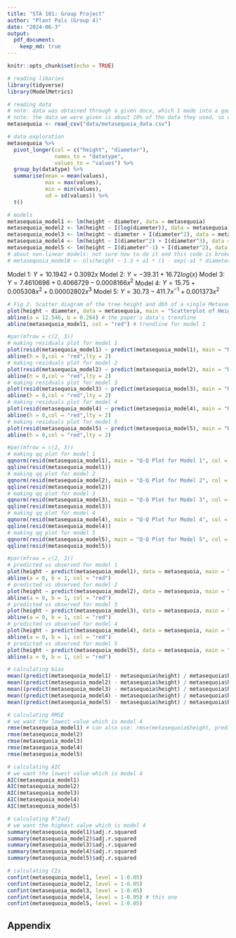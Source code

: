 ```yaml
---
title: "STA 101: Group Project"
author: "Plant Pals (Group 4)"
date: "2024-06-3"
output: 
  pdf_document: 
    keep_md: true
---
```


```r
knitr::opts_chunk$set(echo = TRUE)
```

```r
# reading libaries
library(tidyverse)
library(ModelMetrics)
```

```r
# reading data
# note: data was obtained through a given docx, which I made into a google doc, then copy pasted to google sheets, then saved as a csv
# note: the data we were given is about 10% of the data they used, so our graphs will look slightly different
metasequoia <- read_csv("data/metasequoia_data.csv")
```
```r
# data exploration
metasequoia %>%
  pivot_longer(col = c("height", "diameter"),
               names_to = "datatype",
               values_to = "values") %>%
  group_by(datatype) %>%
  summarise(mean = mean(values),
            max = max(values),
            min = min(values),
            sd = sd(values)) %>%
  t()
```

```r
# models
metasequoia_model1 <- lm(height ~ diameter, data = metasequoia)
metasequoia_model2 <- lm(height ~ I(log(diameter)), data = metasequoia)
metasequoia_model3 <- lm(height ~ diameter + I(diameter^2), data = metasequoia)
metasequoia_model4 <- lm(height ~ I(diameter^2) + I(diameter^3), data = metasequoia)
metasequoia_model5 <- lm(height ~ I(diameter^-1) + I(diameter^2), data = metasequoia)
# about non-linear models: not sure how to do it and this code is broken
# metasequoia_model8 <- nls(height ~ 1.3 + a1 * (1 - exp(-a1 * diameter))^a2, data = metasequoia, start = list(a1 = 1, a2 = 1))
```

Model 1: $Y = 10.1942 + 0.3092x$
Model 2: $Y = -39.31 + 16.72log(x)$
Model 3: $Y = 7.4610696 + 0.4066729 - 0.0008166x^2$
Model 4: $Y = 15.75 + 0.005308x^2 + 0.00002802x^3$
Model 5: $Y = 30.73 - 411.7x^{-1} + 0.001373x^2$

```r
# Fig 2. Scatter diagram of the tree height and dbh of a single Metasequoia tree.
plot(height ~ diameter, data = metasequoia, main = "Scatterplot of Height and Diameter", xlab = "Diameter (at breast height in cm)", ylab = "Height (in meters)")
abline(a = 12.546, b = 0.264) # the paper's data's trendline
abline(metasequoia_model1, col = "red") # trendline for model 1
```

```r
#par(mfrow = c(2, 3))
# making residuals plot for model 1
plot(resid(metasequoia_model1) ~ predict(metasequoia_model1), main = "Residual Plot for Model 1", xlab = "Predicted Values", ylab = "Residuals")
abline(h = 0,col = "red",lty = 2)
# making residuals plot for model 2
plot(resid(metasequoia_model2) ~ predict(metasequoia_model2), main = "Residual Plot for Model 2", xlab = "Predicted Values", ylab = "Residuals")
abline(h = 0,col = "red",lty = 2)
# making residuals plot for model 3
plot(resid(metasequoia_model3) ~ predict(metasequoia_model3), main = "Residual Plot for Model 3", xlab = "Predicted Values", ylab = "Residuals")
abline(h = 0,col = "red",lty = 2)
# making residuals plot for model 4
plot(resid(metasequoia_model4) ~ predict(metasequoia_model4), main = "Residual Plot for Model 4", xlab = "Predicted Values", ylab = "Residuals")
abline(h = 0,col = "red",lty = 2)
# making residuals plot for model 5
plot(resid(metasequoia_model5) ~ predict(metasequoia_model5), main = "Residual Plot for Model 5", xlab = "Predicted Values", ylab = "Residuals")
abline(h = 0,col = "red",lty = 2)
```

```r
#par(mfrow = c(2, 3))
# making qq plot for model 1
qqnorm(resid(metasequoia_model1), main = "Q-Q Plot for Model 1", col = "red")
qqline(resid(metasequoia_model1))
# making qq plot for model 2
qqnorm(resid(metasequoia_model2), main = "Q-Q Plot for Model 2", col = "red")
qqline(resid(metasequoia_model2))
# making qq plot for model 3
qqnorm(resid(metasequoia_model3), main = "Q-Q Plot for Model 3", col = "red")
qqline(resid(metasequoia_model3))
# making qq plot for model 4
qqnorm(resid(metasequoia_model4), main = "Q-Q Plot for Model 4", col = "red")
qqline(resid(metasequoia_model4))
# making qq plot for model 5
qqnorm(resid(metasequoia_model5), main = "Q-Q Plot for Model 5", col = "red")
qqline(resid(metasequoia_model5))
```

```r
#par(mfrow = c(2, 3))
# predicted vs observed for model 1
plot(height ~ predict(metasequoia_model1), data = metasequoia, main = "Observed vs Predicted in Model 1", xlab = "Predicted", ylab = "Observed")
abline(a = 0, b = 1, col = "red")
# predicted vs observed for model 2
plot(height ~ predict(metasequoia_model2), data = metasequoia, main = "Observed vs Predicted in Model 2", xlab = "Predicted", ylab = "Observed")
abline(a = 0, b = 1, col = "red")
# predicted vs observed for model 3
plot(height ~ predict(metasequoia_model3), data = metasequoia, main = "Observed vs Predicted in Model 3", xlab = "Predicted", ylab = "Observed")
abline(a = 0, b = 1, col = "red")
# predicted vs observed for model 4
plot(height ~ predict(metasequoia_model4), data = metasequoia, main = "Observed vs Predicted in Model 4", xlab = "Predicted", ylab = "Observed")
abline(a = 0, b = 1, col = "red")
# predicted vs observed for model 5
plot(height ~ predict(metasequoia_model5), data = metasequoia, main = "Observed vs Predicted in Model 5", xlab = "Predicted", ylab = "Observed")
abline(a = 0, b = 1, col = "red")
```

```r
# calculating bias
mean((predict(metasequoia_model1) - metasequoia$height) / metasequoia$height) * 100
mean((predict(metasequoia_model2) - metasequoia$height) / metasequoia$height) * 100
mean((predict(metasequoia_model3) - metasequoia$height) / metasequoia$height) * 100
mean((predict(metasequoia_model4) - metasequoia$height) / metasequoia$height) * 100
mean((predict(metasequoia_model5) - metasequoia$height) / metasequoia$height) * 100
```

```r
# calculating RMSE
# we want the lowest value which is model 4
rmse(metasequoia_model1) # can also use: rmse(metasequoia$height, predict(metasequoia_model1))
rmse(metasequoia_model2)
rmse(metasequoia_model3)
rmse(metasequoia_model4)
rmse(metasequoia_model5)
```

```r
# calculating AIC
# we want the lowest value which is model 4
AIC(metasequoia_model1)
AIC(metasequoia_model2)
AIC(metasequoia_model3)
AIC(metasequoia_model4)
AIC(metasequoia_model5)
```

```r
# calculating R^2adj
# we want the highest value which is model 4
summary(metasequoia_model1)$adj.r.squared
summary(metasequoia_model2)$adj.r.squared
summary(metasequoia_model3)$adj.r.squared
summary(metasequoia_model4)$adj.r.squared
summary(metasequoia_model5)$adj.r.squared
```

```r
# calculating CIs
confint(metasequoia_model1, level = 1-0.05)
confint(metasequoia_model2, level = 1-0.05)
confint(metasequoia_model3, level = 1-0.05)
confint(metasequoia_model4, level = 1-0.05) # this one
confint(metasequoia_model5, level = 1-0.05)
```

\newpage

## Appendix 
```r
```